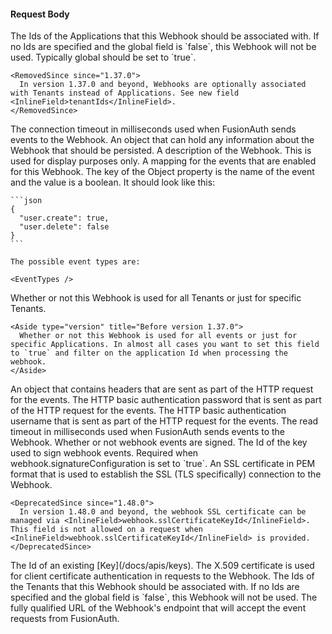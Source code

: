 
#### Request Body

<APIBlock>
  <APIField name="webhook.applicationIds" type="Array<UUID>" optional deprecated>
    The Ids of the Applications that this Webhook should be associated with. If no Ids are specified and the <InlineField>global</InlineField> field is `false`, this Webhook will not be used. Typically <InlineField>global</InlineField> should be set to `true`.

    <RemovedSince since="1.37.0">
      In version 1.37.0 and beyond, Webhooks are optionally associated with Tenants instead of Applications. See new field <InlineField>tenantIds</InlineField>.
    </RemovedSince>
  </APIField>

  <APIField name="webhook.connectTimeout" type="Integer" required>
    The connection timeout in milliseconds used when FusionAuth sends events to the Webhook.
  </APIField>
  <APIField name="webhook.data" type="Object" optional since="1.15.0">
    An object that can hold any information about the Webhook that should be persisted.
  </APIField>
  <APIField name="webhook.description" type="String" optional>
    A description of the Webhook. This is used for display purposes only.
  </APIField>
  <APIField name="webhook.eventsEnabled" type="Object" optional>
    A mapping for the events that are enabled for this Webhook. The key of the Object property is the name of the event and the value is a boolean. It should look like this:

    ```json
    {
      "user.create": true,
      "user.delete": false
    }
    ```

    The possible event types are:

    <EventTypes />
  </APIField>
  <APIField name="webhook.global" type="Boolean" optional defaults="false">
    Whether or not this Webhook is used for all Tenants or just for specific Tenants.

    <Aside type="version" title="Before version 1.37.0">
      Whether or not this Webhook is used for all events or just for specific Applications. In almost all cases you want to set this field to `true` and filter on the application Id when processing the webhook.
    </Aside>
  </APIField>
  <APIField name="webhook.headers" type="Map<String, String>" optional>
    An object that contains headers that are sent as part of the HTTP request for the events.
  </APIField>
  <APIField name="webhook.httpAuthenticationPassword" type="String" optional>
    The HTTP basic authentication password that is sent as part of the HTTP request for the events.
  </APIField>
  <APIField name="webhook.httpAuthenticationUsername" type="String" optional>
    The HTTP basic authentication username that is sent as part of the HTTP request for the events.
  </APIField>
  <APIField name="webhook.readTimeout" type="Integer" required>
    The read timeout in milliseconds used when FusionAuth sends events to the Webhook.
  </APIField>
  <APIField name="webhook.signatureConfiguration.enabled" type="Boolean" optional defaults="false" since="1.48.0">
    Whether or not webhook events are signed.
  </APIField>
  <APIField name="webhook.signatureConfiguration.signingKeyId" type="UUID" optional defaults="false" since="1.48.0">
    The Id of the key used to sign webhook events. Required when  <InlineField>webhook.signatureConfiguration</InlineField> is set to `true`.
  </APIField>
  <APIField name="webhook.sslCertificate" type="String" optional deprecated>
    An SSL certificate in PEM format that is used to establish the SSL (TLS specifically) connection to the Webhook.

    <DeprecatedSince since="1.48.0">
      In version 1.48.0 and beyond, the webhook SSL certificate can be managed via <InlineField>webhook.sslCertificateKeyId</InlineField>. This field is not allowed on a request when <InlineField>webhook.sslCertificateKeyId</InlineField> is provided.
    </DeprecatedSince>
  </APIField>
  <APIField name="webhook.sslCertificateKeyId" type="UUID" optional since="1.48.0">
    The Id of an existing [Key](/docs/apis/keys). The X.509 certificate is used for client certificate authentication in requests to the Webhook.
  </APIField>
  <APIField name="webhook.tenantIds" type="Array<UUID>" optional since="1.37.0">
    The Ids of the Tenants that this Webhook should be associated with. If no Ids are specified and the <InlineField>global</InlineField> field is `false`, this Webhook will not be used.
  </APIField>
  <APIField name="webhook.url" type="String" required>
    The fully qualified URL of the Webhook's endpoint that will accept the event requests from FusionAuth.
  </APIField>
</APIBlock>

<JSON title="Example Request JSON" src="webhooks/request.json" />

